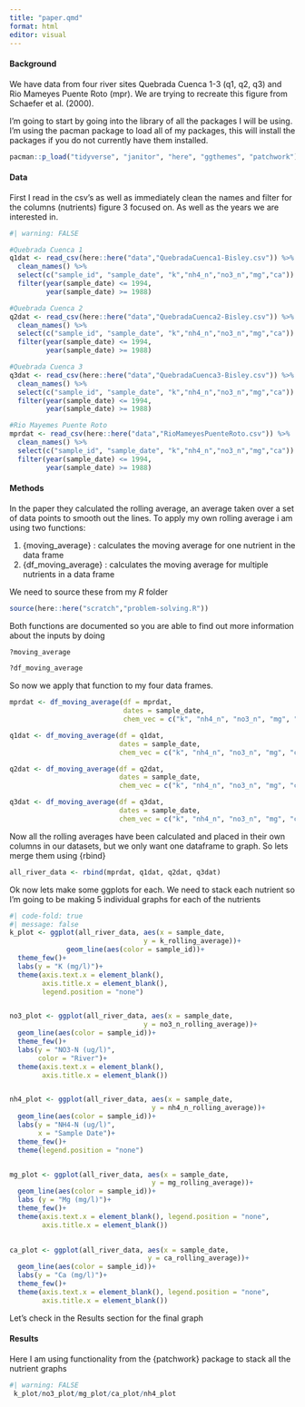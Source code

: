 ```yaml
---
title: "paper.qmd"
format: html
editor: visual
---
```


#### Background

We have data from four river sites Quebrada Cuenca 1-3 (q1, q2, q3) and Rio Mameyes Puente Roto (mpr). We are trying to recreate this figure from Schaefer et al. (2000).

I'm going to start by going into the library of all the packages I will be using. I'm using the pacman package to load all of my packages, this will install the packages if you do not currently have them installed.

```r
pacman::p_load("tidyverse", "janitor", "here", "ggthemes", "patchwork")
```

#### Data

First I read in the csv's as well as immediately clean the names and filter for the columns (nutrients) figure 3 focused on. As well as the years we are interested in.

```r
#| warning: FALSE

#Quebrada Cuenca 1
q1dat <- read_csv(here::here("data","QuebradaCuenca1-Bisley.csv")) %>% 
  clean_names() %>% 
  select(c("sample_id", "sample_date", "k","nh4_n","no3_n","mg","ca")) %>% 
  filter(year(sample_date) <= 1994,
         year(sample_date) >= 1988)

#Quebrada Cuenca 2
q2dat <- read_csv(here::here("data","QuebradaCuenca2-Bisley.csv")) %>% 
  clean_names() %>% 
  select(c("sample_id", "sample_date", "k","nh4_n","no3_n","mg","ca")) %>% 
  filter(year(sample_date) <= 1994,
         year(sample_date) >= 1988)

#Quebrada Cuenca 3
q3dat <- read_csv(here::here("data","QuebradaCuenca3-Bisley.csv")) %>% 
  clean_names() %>% 
  select(c("sample_id", "sample_date", "k","nh4_n","no3_n","mg","ca")) %>% 
  filter(year(sample_date) <= 1994,
         year(sample_date) >= 1988)

#Rio Mayemes Puente Roto 
mprdat <- read_csv(here::here("data","RioMameyesPuenteRoto.csv")) %>% 
  clean_names() %>% 
  select(c("sample_id", "sample_date", "k","nh4_n","no3_n","mg","ca")) %>% 
  filter(year(sample_date) <= 1994,
         year(sample_date) >= 1988)
```

#### Methods

In the paper they calculated the rolling average, an average taken over a set of data points to smooth out the lines. To apply my own rolling average i am using two functions:

1.  {moving_average} : calculates the moving average for one nutrient in the data frame
2.  {df_moving_average} : calculates the moving average for multiple nutrients in a data frame

We need to source these from my *R* folder

```r
source(here::here("scratch","problem-solving.R"))
```

Both functions are documented so you are able to find out more information about the inputs by doing

```r
?moving_average

?df_moving_average
```

So now we apply that function to my four data frames.

```r
mprdat <- df_moving_average(df = mprdat, 
                            dates = sample_date,
                            chem_vec = c("k", "nh4_n", "no3_n", "mg", "ca"))

q1dat <- df_moving_average(df = q1dat, 
                           dates = sample_date,
                           chem_vec = c("k", "nh4_n", "no3_n", "mg", "ca"))

q2dat <- df_moving_average(df = q2dat, 
                           dates = sample_date,
                           chem_vec = c("k", "nh4_n", "no3_n", "mg", "ca"))

q3dat <- df_moving_average(df = q3dat, 
                           dates = sample_date,
                           chem_vec = c("k", "nh4_n", "no3_n", "mg", "ca"))
```

Now all the rolling averages have been calculated and placed in their own columns in our datasets, but we only want one dataframe to graph. So lets merge them using {rbind}

```r
all_river_data <- rbind(mprdat, q1dat, q2dat, q3dat)
```

Ok now lets make some ggplots for each. We need to stack each nutrient so I'm going to be making 5 individual graphs for each of the nutrients

```r
#| code-fold: true
#| message: false
k_plot <- ggplot(all_river_data, aes(x = sample_date, 
                                 y = k_rolling_average))+
              geom_line(aes(color = sample_id))+
  theme_few()+
  labs(y = "K (mg/l)")+
  theme(axis.text.x = element_blank(),
        axis.title.x = element_blank(),
        legend.position = "none")


no3_plot <- ggplot(all_river_data, aes(x = sample_date, 
                                 y = no3_n_rolling_average))+
  geom_line(aes(color = sample_id))+
  theme_few()+
  labs(y = "NO3-N (ug/l)",
       color = "River")+
  theme(axis.text.x = element_blank(),
        axis.title.x = element_blank())


nh4_plot <- ggplot(all_river_data, aes(x = sample_date, 
                                   y = nh4_n_rolling_average))+
  geom_line(aes(color = sample_id))+
  labs(y = "NH4-N (ug/l)",
       x = "Sample Date")+
  theme_few()+
  theme(legend.position = "none")


mg_plot <- ggplot(all_river_data, aes(x = sample_date, 
                                   y = mg_rolling_average))+
  geom_line(aes(color = sample_id))+
  labs (y = "Mg (mg/l)")+
  theme_few()+
  theme(axis.text.x = element_blank(), legend.position = "none",
        axis.title.x = element_blank())
  

ca_plot <- ggplot(all_river_data, aes(x = sample_date, 
                                  y = ca_rolling_average))+
  geom_line(aes(color = sample_id))+
  labs(y = "Ca (mg/l)")+
  theme_few()+
  theme(axis.text.x = element_blank(), legend.position = "none",
        axis.title.x = element_blank())
```

Let's check in the Results section for the final graph

#### Results

Here I am using functionality from the {patchwork} package to stack all the nutrient graphs

```r
#| warning: FALSE
 k_plot/no3_plot/mg_plot/ca_plot/nh4_plot
```
